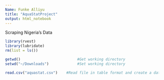 ```yaml
---
Name: Funke Alliyu
title: "AquaStatProject"
output: html_notebook
---
```


Scraping Nigeria's Data

```r

library(rvest)
library(lubridate)
rm(list = ls())

```




```r



getwd()                          #Get working directory
setwd("~/Downloads")             #Set working directory 

read.csv("aquastat.csv")    #Read file in table format and create a data frame from it


```



```r







```































